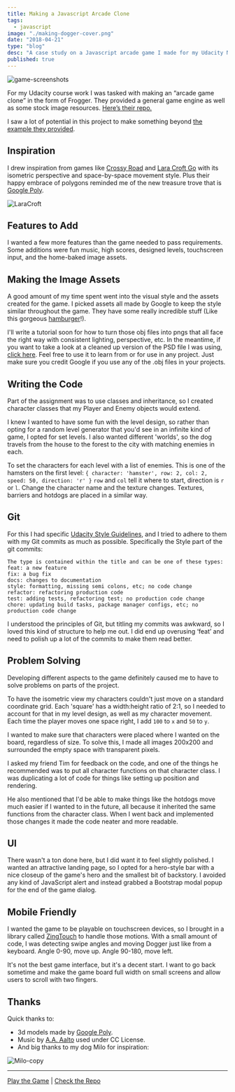 ```yaml
---
title: Making a Javascript Arcade Clone
tags:
  - javascript
image: "./making-dogger-cover.png"
date: "2018-04-21"
type: "blog"
desc: "A case study on a Javascript arcade game I made for my Udacity Nanodegree. I go through how I approached the project and what I learned."
published: true
---
```


![game-screenshots](making-dogger-game-screenshots.png)

For my Udacity course work I was tasked with making an “arcade game clone” in the form of Frogger. They provided a general game engine as well as some stock image resources. [Here’s their repo.](https://github.com/udacity/frontend-nanodegree-arcade-game)

I saw a lot of potential in this project to make something beyond [the example they provided](https://youtu.be/kaifTslArtY).

## Inspiration

I drew inspiration from games like [Crossy Road](https://en.wikipedia.org/wiki/Crossy_Road) and [Lara Croft Go](https://en.wikipedia.org/wiki/Lara_Croft_Go) with its isometric perspective and space-by-space movement style. Plus their happy embrace of polygons reminded me of the new treasure trove that is [Google Poly](https://poly.google.com/).

![LaraCroft](making-dogger-LaraCroft.jpg)

## Features to Add

I wanted a few more features than the game needed to pass requirements. Some additions were fun music, high scores, designed levels, touchscreen input, and the home-baked image assets.

## Making the Image Assets

A good amount of my time spent went into the visual style and the assets created for the game. I picked assets all made by Google to keep the style similar throughout the game. They have some really incredible stuff (Like this gorgeous [hamburger](https://poly.google.com/view/eke7qcu_FR2)!).

I'll write a tutorial soon for how to turn those obj files into pngs that all face the right way with consistent lighting, perspective, etc. In the meantime, if you want to take a look at a cleaned up version of the PSD file I was using, [click here](https://drive.google.com/file/d/1a2uoN9e_KBTqo28-KJ1v4ixJApho2Sbo/view?usp=sharing). Feel free to use it to learn from or for use in any project. Just make sure you credit Google if you use any of the .obj files in your projects.

## Writing the Code

Part of the assignment was to use classes and inheritance, so I created character classes that my Player and Enemy objects would extend.

I knew I wanted to have some fun with the level design, so rather than opting for a random level generator that you'd see in an infinite kind of game, I opted for set levels. I also wanted different 'worlds', so the dog travels from the house to the forest to the city with matching enemies in each.

To set the characters for each level with a list of enemies. This is one of the hamsters on the first level:
`{ character: 'hamster', row: 2, col: 2, speed: 50, direction: 'r' }`
`row` and `col` tell it where to start, direction is `r` or `l`. Change the character name and the texture changes. Textures, barriers and hotdogs are placed in a similar way.

## Git

For this I had specific [Udacity Style Guidelines](https://udacity.github.io/git-styleguide/), and I tried to adhere to them with my Git commits as much as possible. Specifically the Style part of the git commits:

```
The type is contained within the title and can be one of these types:
feat: a new feature
fix: a bug fix
docs: changes to documentation
style: formatting, missing semi colons, etc; no code change
refactor: refactoring production code
test: adding tests, refactoring test; no production code change
chore: updating build tasks, package manager configs, etc; no production code change
```

I understood the principles of Git, but titling my commits was awkward, so I loved this kind of structure to help me out. I did end up overusing ‘feat’ and need to polish up a lot of the commits to make them read better.

## Problem Solving

Developing different aspects to the game definitely caused me to have to solve problems on parts of the project.

To have the isometric view my characters couldn't just move on a standard coordinate grid. Each 'square' has a width:height ratio of 2:1, so I needed to account for that in my level design, as well as my character movement. Each time the player moves one space right, I add `100` to `x` and `50` to `y`.

I wanted to make sure that characters were placed where I wanted on the board, regardless of size. To solve this, I made all images 200x200 and surrounded the empty space with transparent pixels.

I asked my friend Tim for feedback on the code, and one of the things he recommended was to put all character functions on that character class. I was duplicating a lot of code for things like setting up position and rendering.

He also mentioned that I'd be able to make things like the hotdogs move much easier if I wanted to in the future, all because it inherited the same functions from the character class. When I went back and implemented those changes it made the code neater and more readable.

## UI

There wasn't a ton done here, but I did want it to feel slightly polished. I wanted an attractive landing page, so I opted for a hero-style bar with a nice closeup of the game's hero and the smallest bit of backstory. I avoided any kind of JavaScript alert and instead grabbed a Bootstrap modal popup for the end of the game dialog.

## Mobile Friendly

I wanted the game to be playable on touchscreen devices, so I brought in a library called [ZingTouch](https://github.com/zingchart/zingtouch) to handle those motions. With a small amount of code, I was detecting swipe angles and moving Dogger just like from a keyboard. Angle 0-90, move up. Angle 90-180, move left.

It's not the best game interface, but it's a decent start.
I want to go back sometime and make the game board full width on small screens and allow users to scroll with two fingers.

## Thanks

Quick thanks to:

- 3d models made by [Google Poly](https://poly.google.com/).
- Music by [A.A. Aalto](http://freemusicarchive.org/music/A_A_Aalto/Bright_Corners/) used under CC License.
- And big thanks to my dog Milo for inspiration:

![Milo-copy](making-dogger-Milo.jpg)

---

[Play the Game](https://a-trost.github.io/dogger/) | [Check the Repo](https://github.com/a-trost/dogger)
